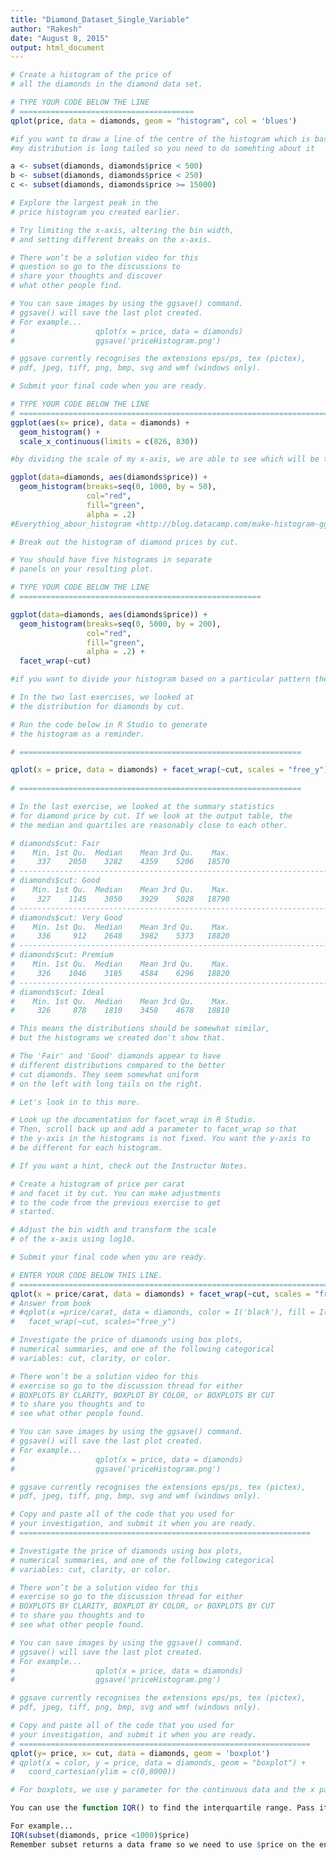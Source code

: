 ```yaml
---
title: "Diamond_Dataset_Single_Variable"
author: "Rakesh"
date: "August 8, 2015"
output: html_document
---
```

```r

# Create a histogram of the price of
# all the diamonds in the diamond data set.

# TYPE YOUR CODE BELOW THE LINE
# =======================================
qplot(price, data = diamonds, geom = "histogram", col = 'blues')

#if you want to draw a line of the centre of the histogram which is basically your median then you can do something like this one :
#my distribution is long tailed so you need to do somehting about it 
```

```r
a <- subset(diamonds, diamonds$price < 500)
b <- subset(diamonds, diamonds$price < 250)
c <- subset(diamonds, diamonds$price >= 15000)
```

```r
# Explore the largest peak in the
# price histogram you created earlier.

# Try limiting the x-axis, altering the bin width,
# and setting different breaks on the x-axis.

# There won’t be a solution video for this
# question so go to the discussions to
# share your thoughts and discover
# what other people find.

# You can save images by using the ggsave() command.
# ggsave() will save the last plot created.
# For example...
#                  qplot(x = price, data = diamonds)
#                  ggsave('priceHistogram.png')

# ggsave currently recognises the extensions eps/ps, tex (pictex),
# pdf, jpeg, tiff, png, bmp, svg and wmf (windows only).

# Submit your final code when you are ready.

# TYPE YOUR CODE BELOW THE LINE
# ======================================================================
ggplot(aes(x= price), data = diamonds) + 
  geom_histogram() + 
  scale_x_continuous(limits = c(826, 830))

#by dividing the scale of my x-axis, we are able to see which will be the peak values 

```

```r
ggplot(data=diamonds, aes(diamonds$price)) + 
  geom_histogram(breaks=seq(0, 1000, by = 50), 
                 col="red", 
                 fill="green", 
                 alpha = .2) 
#Everything_abour_histogram <http://blog.datacamp.com/make-histogram-ggplot2/>
```

```r
# Break out the histogram of diamond prices by cut.

# You should have five histograms in separate
# panels on your resulting plot.

# TYPE YOUR CODE BELOW THE LINE
# ======================================================

ggplot(data=diamonds, aes(diamonds$price)) + 
  geom_histogram(breaks=seq(0, 5000, by = 200), 
                 col="red", 
                 fill="green", 
                 alpha = .2) +
  facet_wrap(~cut)

#if you want to divide your histogram based on a particular pattern then you should use the facet_wrap

```

```r
# In the two last exercises, we looked at
# the distribution for diamonds by cut.

# Run the code below in R Studio to generate
# the histogram as a reminder.

# ===============================================================

qplot(x = price, data = diamonds) + facet_wrap(~cut, scales = "free_y")
                                                                               
# ===============================================================

# In the last exercise, we looked at the summary statistics
# for diamond price by cut. If we look at the output table, the
# the median and quartiles are reasonably close to each other.

# diamonds$cut: Fair
#    Min. 1st Qu.  Median    Mean 3rd Qu.    Max. 
#     337    2050    3282    4359    5206   18570 
# ------------------------------------------------------------------------ 
# diamonds$cut: Good
#    Min. 1st Qu.  Median    Mean 3rd Qu.    Max. 
#     327    1145    3050    3929    5028   18790 
# ------------------------------------------------------------------------ 
# diamonds$cut: Very Good
#    Min. 1st Qu.  Median    Mean 3rd Qu.    Max. 
#     336     912    2648    3982    5373   18820 
# ------------------------------------------------------------------------ 
# diamonds$cut: Premium
#    Min. 1st Qu.  Median    Mean 3rd Qu.    Max. 
#     326    1046    3185    4584    6296   18820 
# ------------------------------------------------------------------------ 
# diamonds$cut: Ideal
#    Min. 1st Qu.  Median    Mean 3rd Qu.    Max. 
#     326     878    1810    3458    4678   18810 

# This means the distributions should be somewhat similar,
# but the histograms we created don't show that.

# The 'Fair' and 'Good' diamonds appear to have 
# different distributions compared to the better
# cut diamonds. They seem somewhat uniform
# on the left with long tails on the right.

# Let's look in to this more.

# Look up the documentation for facet_wrap in R Studio.
# Then, scroll back up and add a parameter to facet_wrap so that
# the y-axis in the histograms is not fixed. You want the y-axis to
# be different for each histogram.

# If you want a hint, check out the Instructor Notes.


```

```r
# Create a histogram of price per carat
# and facet it by cut. You can make adjustments
# to the code from the previous exercise to get
# started.

# Adjust the bin width and transform the scale
# of the x-axis using log10.

# Submit your final code when you are ready.

# ENTER YOUR CODE BELOW THIS LINE.
# ===========================================================================
qplot(x = price/carat, data = diamonds) + facet_wrap(~cut, scales = "free_y")
# Answer from book 
# #qplot(x =price/carat, data = diamonds, color = I('black'), fill = I('#099DD9'), binwidth = 600) +
#   facet_wrap(~cut, scales="free_y")
```


```r
# Investigate the price of diamonds using box plots,
# numerical summaries, and one of the following categorical
# variables: cut, clarity, or color.

# There won’t be a solution video for this
# exercise so go to the discussion thread for either
# BOXPLOTS BY CLARITY, BOXPLOT BY COLOR, or BOXPLOTS BY CUT
# to share you thoughts and to
# see what other people found.

# You can save images by using the ggsave() command.
# ggsave() will save the last plot created.
# For example...
#                  qplot(x = price, data = diamonds)
#                  ggsave('priceHistogram.png')

# ggsave currently recognises the extensions eps/ps, tex (pictex),
# pdf, jpeg, tiff, png, bmp, svg and wmf (windows only).

# Copy and paste all of the code that you used for
# your investigation, and submit it when you are ready.
# =================================================================
```


```r
# Investigate the price of diamonds using box plots,
# numerical summaries, and one of the following categorical
# variables: cut, clarity, or color.

# There won’t be a solution video for this
# exercise so go to the discussion thread for either
# BOXPLOTS BY CLARITY, BOXPLOT BY COLOR, or BOXPLOTS BY CUT
# to share you thoughts and to
# see what other people found.

# You can save images by using the ggsave() command.
# ggsave() will save the last plot created.
# For example...
#                  qplot(x = price, data = diamonds)
#                  ggsave('priceHistogram.png')

# ggsave currently recognises the extensions eps/ps, tex (pictex),
# pdf, jpeg, tiff, png, bmp, svg and wmf (windows only).

# Copy and paste all of the code that you used for
# your investigation, and submit it when you are ready.
# =================================================================
qplot(y= price, x= cut, data = diamonds, geom = 'boxplot') 
# qplot(x = color, y = price, data = diamonds, geom = "boxplot") + 
#   coord_cartesian(ylim = c(0,8000))

# For boxplots, we use y parameter for the continuous data and the x parameter for the categorical data.

```

```r
You can use the function IQR() to find the interquartile range. Pass it a subset of the diamonds data frame.

For example...
IQR(subset(diamonds, price <1000)$price)
Remember subset returns a data frame so we need to use $price on the end to access that variable.









```























